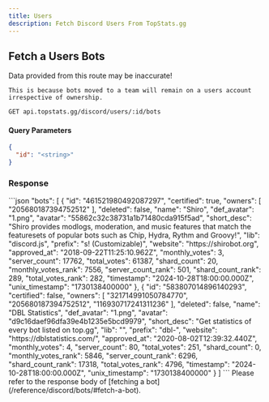 ```yaml
---
title: Users
description: Fetch Discord Users From TopStats.gg
---
```



<article>

  ## Fetch a Users Bots

  <Aside type="caution" title="Watch out!">
    Data provided from this route may be inaccurate!

    This is because bots moved to a team will remain on a users account irrespective of ownership.
  </Aside>

  ```sh
  GET api.topstats.gg/discord/users/:id/bots
  ```

  #### Query Parameters
  ```json
  {
    "id": "<string>"
  }
  ```
  ### Response
  <Tabs>
    <TabItem label="Response">
      ```json
      "bots": [
        {
          "id": "461521980492087297",
          "certified": true,
          "owners": [
            "205680187394752512"
          ],
          "deleted": false,
          "name": "Shiro",
          "def_avatar": "1.png",
          "avatar": "55862c32c38731a1b71480cda915f5ad",
          "short_desc": "Shiro provides modlogs, moderation, and music features that match the featuresets of popular bots such as Chip, Hydra, Rythm and Groovy!",
          "lib": "discord.js",
          "prefix": "s! (Customizable)",
          "website": "https://shirobot.org",
          "approved_at": "2018-09-22T11:25:10.962Z",
          "monthly_votes": 3,
          "server_count": 17762,
          "total_votes": 61387,
          "shard_count": 20,
          "monthly_votes_rank": 7556,
          "server_count_rank": 501,
          "shard_count_rank": 289,
          "total_votes_rank": 282,
          "timestamp": "2024-10-28T18:00:00.000Z",
          "unix_timestamp": "1730138400000"
        },
        {
          "id": "583807014896140293",
          "certified": false,
          "owners": [
            "321714991050784770",
            "205680187394752512",
            "116930717241311236"
          ],
          "deleted": false,
          "name": "DBL Statistics",
          "def_avatar": "1.png",
          "avatar": "d9c16daef96dfa39e4b1235e5bcd9979",
          "short_desc": "Get statistics of every bot listed on top.gg",
          "lib": "",
          "prefix": "dbl-",
          "website": "https://dblstatistics.com/",
          "approved_at": "2020-08-02T12:39:32.440Z",
          "monthly_votes": 4,
          "server_count": 80,
          "total_votes": 251,
          "shard_count": 0,
          "monthly_votes_rank": 5846,
          "server_count_rank": 6296,
          "shard_count_rank": 17318,
          "total_votes_rank": 4796,
          "timestamp": "2024-10-28T18:00:00.000Z",
          "unix_timestamp": "1730138400000"
        }
      ]
      ```
    </TabItem>
    <TabItem label="Body">
      <Card>
        Please refer to the response body of [fetching a bot](/reference/discord/bots/#fetch-a-bot).
      </Card>
    </TabItem>
  </Tabs>
</article>
